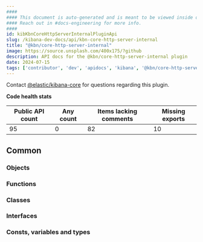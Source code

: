 ```yaml
---
####
#### This document is auto-generated and is meant to be viewed inside our experimental, new docs system.
#### Reach out in #docs-engineering for more info.
####
id: kibKbnCoreHttpServerInternalPluginApi
slug: /kibana-dev-docs/api/kbn-core-http-server-internal
title: "@kbn/core-http-server-internal"
image: https://source.unsplash.com/400x175/?github
description: API docs for the @kbn/core-http-server-internal plugin
date: 2024-07-15
tags: ['contributor', 'dev', 'apidocs', 'kibana', '@kbn/core-http-server-internal']
---
```




Contact [@elastic/kibana-core](https://github.com/orgs/elastic/teams/kibana-core) for questions regarding this plugin.

**Code health stats**

| Public API count  | Any count | Items lacking comments | Missing exports |
|-------------------|-----------|------------------------|-----------------|
| 95 | 0 | 82 | 10 |

## Common

### Objects
<DocDefinitionList data={kbnCoreHttpServerInternalObj.common.objects}/>

### Functions
<DocDefinitionList data={kbnCoreHttpServerInternalObj.common.functions}/>

### Classes
<DocDefinitionList data={kbnCoreHttpServerInternalObj.common.classes}/>

### Interfaces
<DocDefinitionList data={kbnCoreHttpServerInternalObj.common.interfaces}/>

### Consts, variables and types
<DocDefinitionList data={kbnCoreHttpServerInternalObj.common.misc}/>

